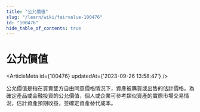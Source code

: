 ```yaml
---
title: "公允價值"
slug: "/learn/wiki/fairvalue-100476"
id: "100476"
hide_table_of_contents: true
---
```



# 公允價值

<ArticleMeta id={100476} updatedAt={'2023-09-26 13:58:47'} />
<div className='border-solid border-b border-t-0 my-4 border-[var(--ifm-color-gray-300)]' />

公允價值是指在買賣雙方自由同意價格情況下，資產被購買或出售的估計價格。為確定產品或金融投資的公允價值，個人或企業可參考類似資產的實際市場交易情況，估計資產預期收益，並確定資產替代成本。
